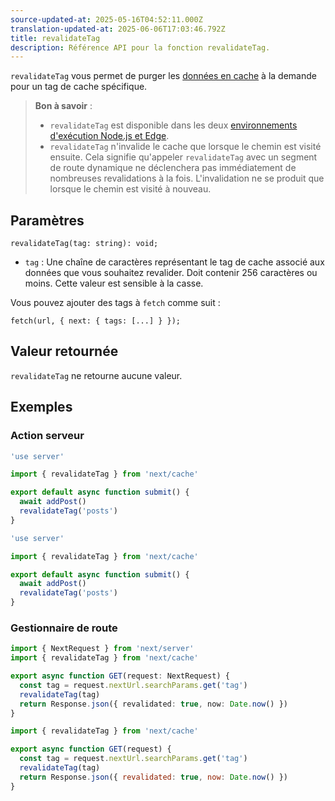 ```yaml
---
source-updated-at: 2025-05-16T04:52:11.000Z
translation-updated-at: 2025-06-06T17:03:46.792Z
title: revalidateTag
description: Référence API pour la fonction revalidateTag.
---
```


`revalidateTag` vous permet de purger les [données en cache](/docs/app/building-your-application/caching) à la demande pour un tag de cache spécifique.

> **Bon à savoir** :
>
> - `revalidateTag` est disponible dans les deux [environnements d'exécution Node.js et Edge](/docs/app/building-your-application/rendering/edge-and-nodejs-runtimes).
> - `revalidateTag` n'invalide le cache que lorsque le chemin est visité ensuite. Cela signifie qu'appeler `revalidateTag` avec un segment de route dynamique ne déclenchera pas immédiatement de nombreuses revalidations à la fois. L'invalidation ne se produit que lorsque le chemin est visité à nouveau.

## Paramètres

```tsx
revalidateTag(tag: string): void;
```

- `tag` : Une chaîne de caractères représentant le tag de cache associé aux données que vous souhaitez revalider. Doit contenir 256 caractères ou moins. Cette valeur est sensible à la casse.

Vous pouvez ajouter des tags à `fetch` comme suit :

```tsx
fetch(url, { next: { tags: [...] } });
```

## Valeur retournée

`revalidateTag` ne retourne aucune valeur.

## Exemples

### Action serveur

```ts filename="app/actions.ts" switcher
'use server'

import { revalidateTag } from 'next/cache'

export default async function submit() {
  await addPost()
  revalidateTag('posts')
}
```

```js filename="app/actions.js" switcher
'use server'

import { revalidateTag } from 'next/cache'

export default async function submit() {
  await addPost()
  revalidateTag('posts')
}
```

### Gestionnaire de route

```ts filename="app/api/revalidate/route.ts" switcher
import { NextRequest } from 'next/server'
import { revalidateTag } from 'next/cache'

export async function GET(request: NextRequest) {
  const tag = request.nextUrl.searchParams.get('tag')
  revalidateTag(tag)
  return Response.json({ revalidated: true, now: Date.now() })
}
```

```js filename="app/api/revalidate/route.js" switcher
import { revalidateTag } from 'next/cache'

export async function GET(request) {
  const tag = request.nextUrl.searchParams.get('tag')
  revalidateTag(tag)
  return Response.json({ revalidated: true, now: Date.now() })
}
```